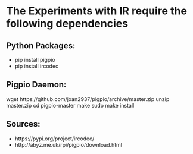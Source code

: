 # **The Experiments with IR require the following dependencies**

## **Python Packages:**
- pip install pigpio
- pip install ircodec

## **Pigpio Daemon:**

wget https://github.com/joan2937/pigpio/archive/master.zip
unzip master.zip
cd pigpio-master
make
sudo make install


## **Sources:**
- https://pypi.org/project/ircodec/
- http://abyz.me.uk/rpi/pigpio/download.html



